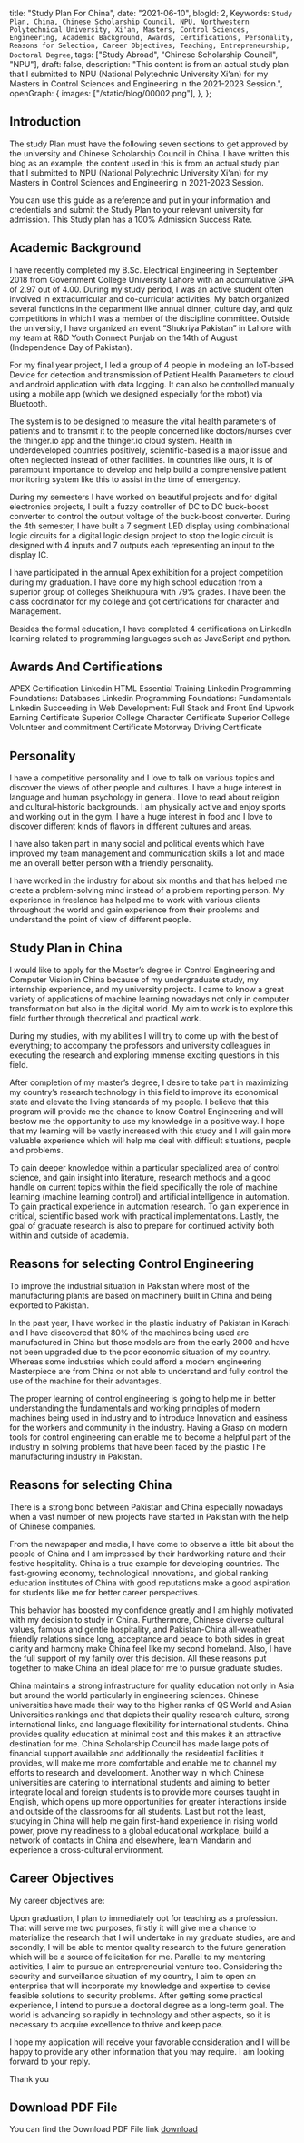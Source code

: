  title: "Study Plan For China",
 date: "2021-06-10",
 blogId: 2,
 Keywords: `Study Plan, China, Chinese Scholarship Council, NPU, Northwestern Polytechnical University, Xi'an, Masters, Control Sciences, Engineering, Academic Background, Awards, Certifications, Personality, Reasons for Selection, Career Objectives, Teaching, Entrepreneurship, Doctoral Degree`,
 tags: ["Study Abroad", "Chinese Scholarship Council", "NPU"],
 draft: false,
 description:
  "This content is from an actual study plan that I submitted to NPU (National Polytechnic University Xi’an) for my Masters in Control Sciences and Engineering in the 2021-2023 Session.",
 openGraph: {
  images: ["/static/blog/00002.png"],
 },
};

<BlogHeader metadata={metadata} />

## Introduction

The study Plan must have the following seven sections to get approved by the university and Chinese Scholarship Council in China. I have written this blog as an example, the content used in this is from an actual study plan that I submitted to NPU (National Polytechnic University Xi’an) for my Masters in Control Sciences and Engineering in 2021-2023 Session.

You can use this guide as a reference and put in your information and credentials and submit the Study Plan to your relevant university for admission. This Study plan has a 100% Admission Success Rate.

## Academic Background

I have recently completed my B.Sc. Electrical Engineering in September 2018 from Government College University Lahore with an accumulative GPA of 2.97 out of 4.00. During my study period, I was an active student often involved in extracurricular and co-curricular activities. My batch organized several functions in the department like annual dinner, culture day, and quiz competitions in which I was a member of the discipline committee. Outside the university, I have organized an event “Shukriya Pakistan” in Lahore with my team at R&D Youth Connect Punjab on the 14th of August (Independence Day of Pakistan).

For my final year project, I led a group of 4 people in modeling an IoT-based Device for detection and transmission of Patient Health Parameters to cloud and android application with data logging. It can also be controlled manually using a mobile app (which we designed especially for the robot) via Bluetooth.

The system is to be designed to measure the vital health parameters of patients and to transmit it to the people concerned like doctors/nurses over the thinger.io app and the thinger.io cloud system. Health in underdeveloped countries positively, scientific-based is a major issue and often neglected instead of other facilities. In countries like ours, it is of paramount importance to develop and help build a comprehensive patient monitoring system like this to assist in the time of emergency.

During my semesters I have worked on beautiful projects and for digital electronics projects, I built a fuzzy controller of DC to DC buck-boost converter to control the output voltage of the buck-boost converter. During the 4th semester, I have built a 7 segment LED display using combinational logic circuits for a digital logic design project to stop the logic circuit is designed with 4 inputs and 7 outputs each representing an input to the display IC.

I have participated in the annual Apex exhibition for a project competition during my graduation. I have done my high school education from a superior group of colleges Sheikhupura with 79% grades. I have been the class coordinator for my college and got certifications for character and Management.

Besides the formal education, I have completed 4 certifications on LinkedIn learning related to programming languages such as JavaScript and python.

## Awards And Certifications

APEX Certification
Linkedin HTML Essential Training
Linkedin Programming Foundations: Databases
Linkedin Programming Foundations: Fundamentals
Linkedin Succeeding in Web Development: Full Stack and Front End
Upwork Earning Certificate
Superior College Character Certificate
Superior College Volunteer and commitment Certificate
Motorway Driving Certificate

## Personality

I have a competitive personality and I love to talk on various topics and discover the views of other people and cultures. I have a huge interest in language and human psychology in general. I love to read about religion and cultural-historic backgrounds. I am physically active and enjoy sports and working out in the gym. I have a huge interest in food and I love to discover different kinds of flavors in different cultures and areas.

I have also taken part in many social and political events which have improved my team management and communication skills a lot and made me an overall better person with a friendly personality.

I have worked in the industry for about six months and that has helped me create a problem-solving mind instead of a problem reporting person. My experience in freelance has helped me to work with various clients throughout the world and gain experience from their problems and understand the point of view of different people.

## Study Plan in China

I would like to apply for the Master’s degree in Control Engineering and Computer Vision in China because of my undergraduate study, my internship experience, and my university projects. I came to know a great variety of applications of machine learning nowadays not only in computer transformation but also in the digital world. My aim to work is to explore this field further through theoretical and practical work.

During my studies, with my abilities I will try to come up with the best of everything; to accompany the professors and university colleagues in executing the research and exploring immense exciting questions in this field.

After completion of my master’s degree, I desire to take part in maximizing my country’s research technology in this field to improve its economical state and elevate the living standards of my people. I believe that this program will provide me the chance to know Control Engineering and will bestow me the opportunity to use my knowledge in a positive way. I hope that my learning will be vastly increased with this study and I will gain more valuable experience which will help me deal with difficult situations, people and problems.

To gain deeper knowledge within a particular specialized area of control science, and gain insight into literature, research methods and a good handle on current topics within the field specifically the role of machine learning (machine learning control) and artificial intelligence in automation.
To gain practical experience in automation research.
To gain experience in critical, scientific based work with practical implementations.
Lastly, the goal of graduate research is also to prepare for continued activity both within and outside of academia.

## Reasons for selecting Control Engineering

To improve the industrial situation in Pakistan where most of the manufacturing plants are based on machinery built in China and being exported to Pakistan.

In the past year, I have worked in the plastic industry of Pakistan in Karachi and I have discovered that 80% of the machines being used are manufactured in China but those models are from the early 2000 and have not been upgraded due to the poor economic situation of my country. Whereas some industries which could afford a modern engineering Masterpiece are from China or not able to understand and fully control the
use of the machine for their advantages.

The proper learning of control engineering is going to help me in better understanding the fundamentals and working principles of modern machines being used in industry and to introduce Innovation and easiness for the workers and community in the industry. Having a Grasp on modern tools for control engineering can enable me to become a helpful part of the industry in solving problems that have been faced by the plastic
The manufacturing industry in Pakistan.

## Reasons for selecting China

There is a strong bond between Pakistan and China especially nowadays when a vast number of new projects have started in Pakistan with the help of Chinese companies.

From the newspaper and media, I have come to observe a little bit about the people of China and I am impressed by their hardworking nature and their festive hospitality. China is a true example for developing countries. The fast-growing economy, technological innovations, and global ranking education institutes of China with good reputations make a good aspiration for students like me for better career perspectives.

This behavior has boosted my confidence greatly and I am highly motivated with my decision to study in China. Furthermore, Chinese diverse cultural values, famous and gentle hospitality, and Pakistan-China all-weather friendly relations since long, acceptance and peace to both sides in great clarity and harmony make China feel like my second homeland. Also, I have the full support of my family over this decision. All these reasons put together to make China an ideal place for me to pursue graduate studies.

China maintains a strong infrastructure for quality education not only in Asia but around the world particularly in engineering sciences. Chinese universities have made their way to the higher ranks of QS World and Asian Universities rankings and that depicts their quality research culture, strong international links, and language flexibility for international students.
China provides quality education at minimal cost and this makes it an attractive destination for me. China Scholarship Council has made large pots of financial support available and additionally the residential facilities it provides, will make me more comfortable and enable me to channel my efforts to research and development.
Another way in which Chinese universities are catering to international students and aiming to better integrate local and foreign students is to provide more courses taught in English, which opens up more opportunities for greater interactions inside and outside of the classrooms for all students.
Last but not the least, studying in China will help me gain first-hand experience in rising world power, prove my readiness to a global educational workplace, build a network of contacts in China and elsewhere, learn Mandarin and experience a cross-cultural environment.

## Career Objectives

My career objectives are:

Upon graduation, I plan to immediately opt for teaching as a profession. That will serve me two purposes, firstly it will give me a chance to materialize the research that I will undertake in my graduate studies, are and secondly, I will be able to mentor quality research to the future generation which will be a source of felicitation for me.
Parallel to my mentoring activities, I aim to pursue an entrepreneurial venture too. Considering the security and surveillance situation of my country, I aim to open an enterprise that will incorporate my knowledge and expertise to devise feasible solutions to security problems.
After getting some practical experience, I intend to pursue a doctoral degree as a long-term goal. The world is advancing so rapidly in technology and other aspects, so it is necessary to acquire excellence to thrive and keep pace.

I hope my application will receive your favorable consideration and I will be happy to provide any other information that you may require. I am looking forward to your reply.

Thank you

## Download PDF File

You can find the Download PDF File link [download](/static/blog/00002_1.pdf)
